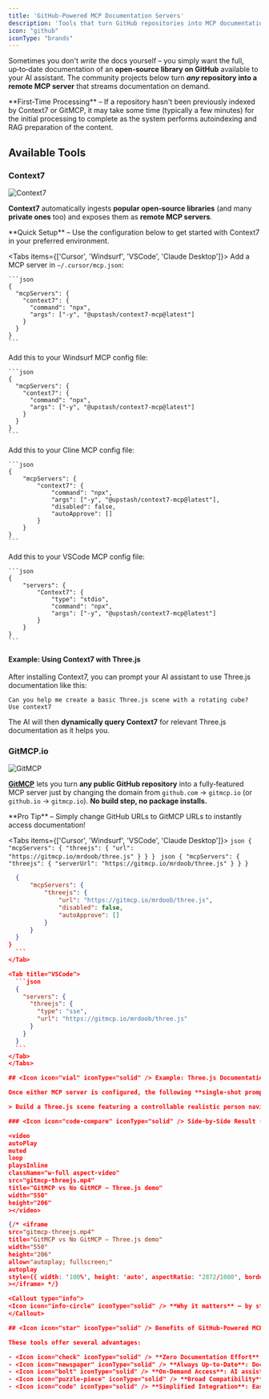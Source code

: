 ```yaml
---
title: 'GitHub-Powered MCP Documentation Servers'
description: 'Tools that turn GitHub repositories into MCP documentation servers'
icon: "github"
iconType: "brands"
---
```


Sometimes you don't *write* the docs yourself – you simply want the full, up‑to‑date documentation of an **open‑source library on GitHub** available to your AI assistant. The community projects below turn **_any_ repository into a remote MCP server** that streams documentation on demand.

<Callout type="warning">
  <Icon icon="clock" iconType="solid" /> **First-Time Processing** – If a repository hasn't been previously indexed by Context7 or GitMCP, it may take some time (typically a few minutes) for the initial processing to complete as the system performs autoindexing and RAG preparation of the content.
</Callout>

## <Icon icon="toolbox" iconType="solid" /> Available Tools

### <Icon icon="rocket" iconType="solid" /> Context7

![Context7](https://context7.com/opengraph-image.png?fcbbae99526c7ed1)


**Context7** automatically ingests **popular open‑source libraries** (and many **private ones** too) and exposes them as **remote MCP servers**.

<Callout type="info">
  <Icon icon="bolt" iconType="solid" /> **Quick Setup** – Use the configuration below to get started with Context7 in your preferred environment.
</Callout>

<Tabs items={['Cursor', 'Windsurf', 'VSCode', 'Claude Desktop']}>
  <Tab title="Cursor">
    Add a MCP server in `~/.cursor/mcp.json`:

    ```json
    {
      "mcpServers": {
        "context7": {
          "command": "npx",
          "args": ["-y", "@upstash/context7-mcp@latest"]
        }
      }
    }
    ```
  </Tab>
  <Tab title="Windsurf">
    Add this to your Windsurf MCP config file:

    ```json
    {
      "mcpServers": {
        "context7": {
          "command": "npx",
          "args": ["-y", "@upstash/context7-mcp@latest"]
        }
      }
    }
    ```
  </Tab>
  <Tab title="Cline">
    Add this to your Cline MCP config file:

    ```json
    {
        "mcpServers": {
            "context7": {
                "command": "npx",
                "args": ["-y", "@upstash/context7-mcp@latest"],
                "disabled": false,
                "autoApprove": []
            }
        }
    }
    ```
  </Tab>
  <Tab title="VSCode">
    Add this to your VSCode MCP config file:

    ```json
    {
        "servers": {
            "Context7": {
                "type": "stdio",
                "command": "npx",
                "args": ["-y", "@upstash/context7-mcp@latest"]
            }
        }
    }
    ```
  </Tab>
</Tabs>

#### <Icon icon="lightbulb" iconType="solid" /> Example: Using Context7 with Three.js

After installing Context7, you can prompt your AI assistant to use Three.js documentation like this:

```
Can you help me create a basic Three.js scene with a rotating cube?
Use context7
```

The AI will then **dynamically query Context7** for relevant Three.js documentation as it helps you.

### <Icon icon="code-branch" iconType="solid" /> GitMCP.io

![GitMCP](https://gitmcp.io/img/OG.png)

[**GitMCP**](https://gitmcp.io) lets you turn **any public GitHub repository** into a fully‑featured MCP server just by changing the domain from `github.com` → `gitmcp.io` (or `github.io` → `gitmcp.io`).  **No build step, no package installs.**

<Callout type="tip">
  <Icon icon="wand-magic-sparkles" iconType="solid" /> **Pro Tip** – Simply change GitHub URLs to GitMCP URLs to instantly access documentation!
</Callout>

<Tabs items={['Cursor', 'Windsurf', 'VSCode', 'Claude Desktop']}>
  <Tab title="Cursor">
    ```json
    {
      "mcpServers": {
        "threejs": {
          "url": "https://gitmcp.io/mrdoob/three.js"
        }
      }
    }
    ```
  </Tab>
  <Tab title="Windsurf">
    ```json
    {
      "mcpServers": {
        "threejs": {
          "serverUrl": "https://gitmcp.io/mrdoob/three.js"
        }
      }
    }
    ```
  </Tab>
  <Tab title="Cline">
  ```json
    {
        "mcpServers": {
            "threejs": {
                "url": "https://gitmcp.io/mrdoob/three.js",
                "disabled": false,
                "autoApprove": []
            }
        }
    }
}
    ```
 </Tab>

  <Tab title="VSCode">
    ```json
    {
      "servers": {
        "threejs": {
          "type": "sse",
          "url": "https://gitmcp.io/mrdoob/three.js"
        }
      }
    }
    ```
  </Tab>
</Tabs>

## <Icon icon="vial" iconType="solid" /> Example: Three.js Documentation

Once either MCP server is configured, the following **single‑shot prompt** in Cursor + Claude illustrates the improvement:

> Build a Three.js scene featuring a controllable realistic person navigating a textured dynamic urban environment with realistic lighting and subtle bloom effects. Ensure keyboard controls (WASD) for movement.

### <Icon icon="code-compare" iconType="solid" /> Side‑by‑Side Result (GitMCP vs. No GitMCP)

<video
  autoPlay
  muted
  loop
  playsInline
  className="w-full aspect-video"
  src="gitmcp-threejs.mp4"
  title="GitMCP vs No GitMCP – Three.js demo"
  width="550"
  height="206"
></video>

{/* <iframe
  src="gitmcp-threejs.mp4"
  title="GitMCP vs No GitMCP – Three.js demo"
  width="550"
  height="206"
  allow="autoplay; fullscreen;"
  autoplay
  style={{ width: '100%', height: 'auto', aspectRatio: '2872/1080', border: '0', borderRadius: '0.5rem' }}
></iframe> */}

<Callout type="info">
  <Icon icon="info-circle" iconType="solid" /> **Why it matters** – by streaming the full Three.js documentation on demand, GitMCP gives the LLM precise API details (e.g. `GLTFLoader`, `DirectionalLight.castShadow`, `EffectComposer`) that would otherwise be unavailable or outdated, resulting in dramatically higher‑quality code generation.
</Callout>

## <Icon icon="star" iconType="solid" /> Benefits of GitHub-Powered MCP Servers

These tools offer several advantages:

- <Icon icon="check" iconType="solid" /> **Zero Documentation Effort**: Use existing documentation from any GitHub repository
- <Icon icon="newspaper" iconType="solid" /> **Always Up-to-Date**: Documentation is pulled directly from the latest repository version
- <Icon icon="bolt" iconType="solid" /> **On-Demand Access**: AI assistants query only what they need when they need it
- <Icon icon="puzzle-piece" iconType="solid" /> **Broad Compatibility**: Works with virtually any open-source project on GitHub
- <Icon icon="code" iconType="solid" /> **Simplified Integration**: Easy to add to your IDE or AI assistant 